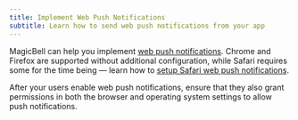 ```yaml
---
title: Implement Web Push Notifications
subtitle: Learn how to send web push notifications from your app
---
```


MagicBell can help you implement [web push notifications](https://www.magicbell.com/web-push). Chrome and Firefox are supported without additional configuration, while Safari requires some for the time being — learn how to [setup Safari web push notifications](/docs/web-push/safari).

<Note>
  After your users enable web push notifications, ensure that they also grant permissions
  in both the browser and operating system settings to allow push notifications.
</Note>
